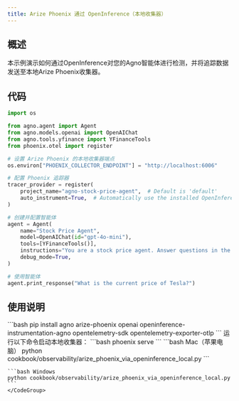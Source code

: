 ```yaml
---
title: Arize Phoenix 通过 OpenInference（本地收集器）
---
```

## 概述

本示例演示如何通过OpenInference对您的Agno智能体进行检测，并将追踪数据发送至本地Arize Phoenix收集器。

## 代码

```python
import os

from agno.agent import Agent
from agno.models.openai import OpenAIChat
from agno.tools.yfinance import YFinanceTools
from phoenix.otel import register

# 设置 Arize Phoenix 的本地收集器端点
os.environ["PHOENIX_COLLECTOR_ENDPOINT"] = "http://localhost:6006"

# 配置 Phoenix 追踪器
tracer_provider = register(
    project_name="agno-stock-price-agent",  # Default is 'default'
    auto_instrument=True,  # Automatically use the installed OpenInference instrumentation
)

# 创建并配置智能体
agent = Agent(
    name="Stock Price Agent",
    model=OpenAIChat(id="gpt-4o-mini"),
    tools=[YFinanceTools()],
    instructions="You are a stock price agent. Answer questions in the style of a stock analyst.",
    debug_mode=True,
)

# 使用智能体
agent.print_response("What is the current price of Tesla?")
```

## 使用说明

<Steps>
  <Step title="安装依赖项">
    ```bash
    pip install agno arize-phoenix openai openinference-instrumentation-agno opentelemetry-sdk opentelemetry-exporter-otlp
    ```
  </Step>

  <Step title="启动本地收集器">
    运行以下命令启动本地收集器：
    ```bash
    phoenix serve
    ```
  </Step>

  <Step title="运行智能体">
    <CodeGroup>
    ```bash Mac（苹果电脑）
    python cookbook/observability/arize_phoenix_via_openinference_local.py
    ```

    ```bash Windows
    python cookbook/observability/arize_phoenix_via_openinference_local.py
    ```
    </CodeGroup>
  </Step>
</Steps>